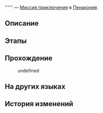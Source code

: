 {{Дополнить|Диалоги.}}
{{Миссия Инфобокс
|id              = 4040332
|Название        = 
|Изображение     = Миссия Освоения .png
|Тип             = Миссия приключения
|События         = 
|Глава           = 
|Условия         = Завершена [[Миссия Освоения]] ''[[По эту сторону рая]]''
|Персонажи       = Первопроходец; Сияющий аэромобиль
|СтартЛокация    = [[Пенакония]] — [[Тематический парк Студии «Часы»]]
|Локации         = Тематический парк Студии «Часы»
|Предыдущая      = 
|Следующая       = 
|Награды         = 
}}
'''''' — [[Миссия приключения]] в [[Пенакония]].

==Описание==
{{Описание|<!--официальное описание из Перекрёстка судеб-->}}

==Этапы==


==Прохождение==
{{Дополнить}}

:{{Чёрный экран|undefined}}
<!--Unknown TalkSentence: 404033212-->
:{{Диалог|Стрелка}} undefined
<!--Unknown TalkSentence: 404033214-->
<!--Unknown TalkSentence: 404033215-->
{{Диалог Конец}}

==На других языках==
{{На других языках
|en   = 
|zhs  = 
|zht  = 
|ja   = 
|ko   = 
|es   = 
|fr   = 
|ru   = 
|th   = 
|vi   = 
|de   = 
|id   = 
|pt   = 
}}

==История изменений==
{{История изменений|2.7}}
